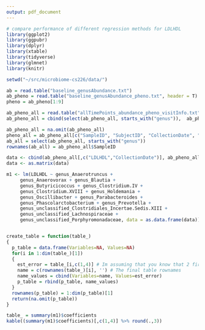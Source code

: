 ```yaml
---
output: pdf_document
---
```


```r
# compare performance of different regression methods for LDLHDL
library(ggplot2)
library(ggpubr)
library(dplyr)
library(xtable)
library(tidyverse)
library(glmnet)
library(knitr)

setwd("~/src/microbiome-cs226/data/")

ab = read.table("baseline_genusAbundance.txt")
ab_pheno = read.table("baseline_genusAbundance_pheno.txt", header = T)
pheno = ab_pheno[1:9]

ab_pheno_all = read.table("allTimePoints_abundance_pheno_visitInfo.txt", header = T, sep = ',')
ab_pheno_all = cbind(select(ab_pheno_all, starts_with("genus")),  ab_pheno_all[,c("SampleID", "SubjectID", "CollectionDate", "LDLHDL")])

ab_pheno_all = na.omit(ab_pheno_all)
pheno_all = ab_pheno_all[c("SampleID", "SubjectID", "CollectionDate", "LDLHDL")]
ab_all = select(ab_pheno_all, starts_with("genus"))
rownames(ab_all) = ab_pheno_all$SampleID

data <- cbind(ab_pheno_all[,c("LDLHDL","CollectionDate")], ab_pheno_all %>% select(starts_with("genus")))
data <- as.matrix(data)

m1 <- lm(LDLHDL ~ genus_Anaerotruncus + 
     genus_Anaerovorax + genus_Blautia +
     genus_Butyricicoccus + genus_Clostridium.IV +
     genus_Clostridium.XVIII + genus_Holdemania +
     genus_Oscillibacter + genus_Parabacteroides +
     genus_Phascolarctobacterium + genus_Prevotella +
     genus_unclassified_Clostridiales_Incertae.Sedis.XIII +
     genus_unclassified_Lachnospiraceae +
     genus_unclassified_Porphyromonadaceae, data = as.data.frame(data))


create_table = function(table_)
{
  p_table = data.frame(Variables=NA, Values=NA)
  for(i in 1:dim(table_)[1])
  {
    est_error = table_[i,c(1,4)] # Im assuming that you know that 2 first columns are the values that you want
    name = c(rownames(table_)[i], '') # The final table rownames
    name_values = cbind(Variables=name, Values=est_error)
    p_table = rbind(p_table, name_values)
  }
  rownames(p_table) = 1:dim(p_table)[1]
  return(na.omit(p_table))
}

table_ = summary(m1)$coefficients
kable((summary(m1)$coefficients)[,c(1,4)] %>% round(.,3))
```
